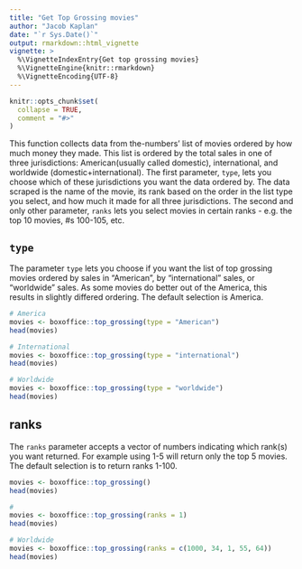 ```yaml
---
title: "Get Top Grossing movies"
author: "Jacob Kaplan"
date: "`r Sys.Date()`"
output: rmarkdown::html_vignette
vignette: >
  %\VignetteIndexEntry{Get top grossing movies}
  %\VignetteEngine{knitr::rmarkdown}
  %\VignetteEncoding{UTF-8}
---
```


```r
knitr::opts_chunk$set(
  collapse = TRUE,
  comment = "#>"
)
```

This function collects data from the-numbers' list of movies ordered by how much money they made. This list is ordered by the total sales in one of three jurisdictions: American(usually called domestic), international, and worldwide (domestic+international). The first parameter, `type`, lets you choose which of these jurisdictions you want the data ordered by. The data scraped is the name of the movie, its rank based on the order in the list type you select, and how much it made for all three jurisdictions. The second and only other parameter, `ranks` lets you select movies in certain ranks - e.g. the top 10 movies, #s 100-105, etc.

## `type`

The parameter `type` lets you choose if you want the list of top grossing movies ordered by sales in "American", by "international" sales, or "worldwide" sales. As some movies do better out of the America, this results in slightly differed ordering. The default selection is America.

```r
# America
movies <- boxoffice::top_grossing(type = "American")
head(movies)
```

```r
# International
movies <- boxoffice::top_grossing(type = "international")
head(movies)
```

```r
# Worldwide
movies <- boxoffice::top_grossing(type = "worldwide")
head(movies)
```

## ranks

The `ranks` parameter accepts a vector of numbers indicating which rank(s) you want returned. For example using 1-5 will return only the top 5 movies. The default selection is to return ranks 1-100.

```r
movies <- boxoffice::top_grossing()
head(movies)
```

```r
# 
movies <- boxoffice::top_grossing(ranks = 1)
head(movies)
```

```r
# Worldwide
movies <- boxoffice::top_grossing(ranks = c(1000, 34, 1, 55, 64))
head(movies)
```

